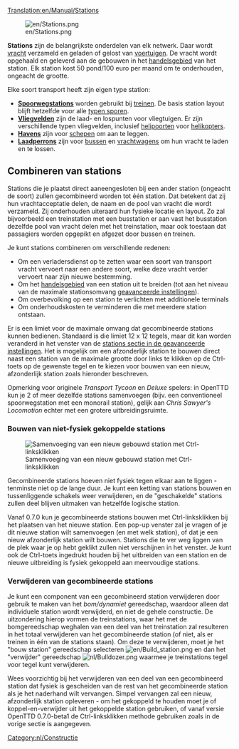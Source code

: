 [[Translation:en/Manual/Stations]]

[[File:en/Stations.png|right]]

'''Stations''' zijn de belangrijkste onderdelen van elk netwerk. Daar wordt [[nl/Manual/Vracht|vracht]] verzameld en geladen of gelost van [[nl/Manual/Voertuigen|voertuigen]]. De vracht wordt opgehaald en geleverd aan de gebouwen in het [[nl/Manual/Handelsgebied|handelsgebied]] van het station. Elk station kost 50 pond/100 euro per maand om te onderhouden, ongeacht de grootte.

Elke soort transport heeft zijn eigen type station:
*'''[[nl/Manual/Spoorwegstation|Spoorwegstations]]''' worden gebruikt bij [[nl/Manual/Treinen|treinen]].  De basis station layout blijft hetzelfde voor alle [[en/Manual/Base Set/Types of railway|typen sporen]].
*'''[[nl/Manual/Vliegveld|Vliegvelden]]''' zijn de laad- en lospunten voor vliegtuigen. Er zijn verschillende typen vliegvelden, inclusief [[nl/Manual/Vliegveld#heliport|helipoorten]] voor [[:Category:en/Helicopters|helikopters]].
*'''[[nl/Havens|Havens]]''' zijn voor [[nl/Manual/Schepen|schepen]] om aan te leggen.
*'''[[nl/Manual/Laadperrons|Laadperrons]]''' zijn voor [[nl/Manual/Base Set/Road Vehicles/Bussen|bussen]] en [[nl/Manual/Wegvoertuigen|vrachtwagens]] om hun vracht te laden en te lossen.

==Combineren van stations==
Stations die je plaatst direct aaneengesloten bij een ander station (ongeacht de soort) zullen gecombineerd worden tot één station. Dat betekent dat zij hun vrachtacceptatie delen, de naam en de pool van vracht die wordt verzameld. Zij onderhouden uiteraard hun fysieke locatie en layout. Zo zal bijvoorbeeld een treinstation met een busstation er aan vast het busstation dezelfde pool van vracht delen met het treinstation, maar ook toestaan dat passagiers worden opgepikt en afgezet door bussen en treinen.

Je kunt stations combineren om verschillende redenen:
*Om een verladersdienst op te zetten waar een soort van transport vracht vervoert naar een andere soort, welke deze vracht verder vervoert naar zijn nieuwe bestemming.
*Om het [[nl/Manual/Handelsgebied|handelsgebied]] van een station uit te breiden (tot aan het niveau van de maximale stationsomvang [[nl/Archive/Manual/Settings/Geavanceerde instellingen|geavanceerde instellingen]]).
*Om overbevolking op een station te verlichten met additionele terminals
*Om onderhoudskosten te verminderen die met meerdere station ontstaan.

Er is een limiet voor de maximale omvang dat gecombineerde stations kunnen bedienen. Standaard is die limiet 12 x 12 tegels, maar dit kan worden veranderd in het venster van de [[nl/Archive/Manual/Settings/Geavanceerde instellingen/Stations#maximale-stationsomvang|stations sectie in de geavanceerde instellingen]]. Het is mogelijk om een afzonderlijk station te bouwen direct naast een station van de maximale grootte door links te klikken op de Ctrl-toets op de gewenste tegel en te kiezen voor bouwen van een nieuw, afzonderlijk station zoals hieronder beschreven.

Opmerking voor originele ''Transport Tycoon'' en ''Deluxe'' spelers: in OpenTTD kun je 2 of meer dezelfde stations samenvoegen (bijv. een conventioneel spoorwegstation met een monorail station), gelijk aan ''Chris Sawyer's Locomotion'' echter met een grotere uitbreidingsruimte.

===Bouwen van niet-fysiek gekoppelde stations===
[[File:en/Join station leftclick.png|thumb|Samenvoeging van een nieuw gebouwd station met Ctrl-linksklikken]]

Gecombineerde stations hoeven niet fysiek tegen elkaar aan te liggen - tenminste niet op de lange duur. Je kunt een ketting van stations bouwen en tussenliggende schakels weer verwijderen, en de "geschakelde" stations zullen deel blijven uitmaken van hetzelfde logische station.

Vanaf 0.7.0 kun je gecombineerde stations bouwen met Ctrl-linksklikken bij het plaatsen van het nieuwe station. Een pop-up venster zal je vragen of je dit nieuwe station wilt samenvoegen (en met welk station), of dat je een nieuw afzonderlijk station wilt bouwen. Stations die te ver weg liggen van de plek waar je op hebt geklikt zullen niet verschijnen in het venster. Je kunt ook de Ctrl-toets ingedrukt houden bij het uitbreiden van een station en de nieuwe uitbreiding is fysiek gekoppeld aan meervoudige stations.

===Verwijderen van gecombineerde stations===
Je kunt een component van een gecombineerd station verwijderen door gebruik te maken van het ''bom/dynamiet'' gereedschap, waardoor alleen dat individuele station wordt verwijderd, en niet de gehele constructie. De uitzondering hierop vormen de treinstations, waar het met de bomgereedschap weghalen van een deel van het treinstation zal resulteren in het totaal verwijderen van het gecombineerde station (of niet, als er treinen in één van de stations staan). Om deze te verwijderen, moet je het "bouw station" gereedschap selecteren [[File:en/Build station.png]] en dan het "verwijder" gereedschap [[File:nl/Bulldozer.png]] waarmee je treinstations tegel voor tegel kunt verwijderen.

Wees voorzichtig bij het verwijderen van een deel van een gecombineerd station dat fysiek is gescheiden van de rest van het gecombineerde station als je het naderhand wilt vervangen. Simpel vervangen zal een nieuw, afzonderlijk station opleveren - om het gekoppeld te houden moet je of koppel-en-verwijder uit het gekoppelde station gebruiken, of vanaf versie OpenTTD 0.7.0-beta1 de Ctrl-linksklikken methode gebruiken zoals in de vorige sectie is aangegeven.

[[Category:nl/Constructie]]
